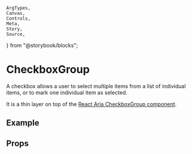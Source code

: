     ArgTypes,
    Canvas,
    Controls,
    Meta,
    Story,
    Source,
} from "@storybook/blocks";


<Meta of={stories} />

# CheckboxGroup

A checkbox allows a user to select multiple items from a list of individual
items, or to mark one individual item as selected.

It is a thin layer on top of the
[React Aria CheckboxGroup component](https://react-spectrum.adobe.com/react-aria/CheckboxGroup.html).

## Example

<Canvas
    sourceState="shown"
    of={stories.Default}
/>

## Props

<ArgTypes of={CheckboxGroup} />
